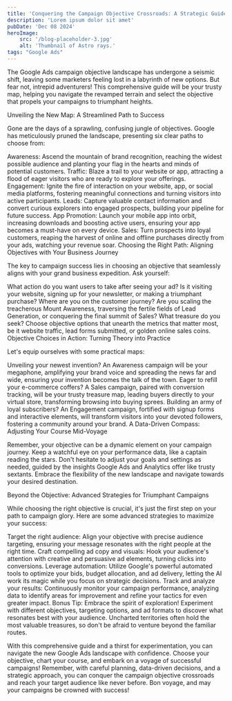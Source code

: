 ```yaml
---
title: 'Conquering the Campaign Objective Crossroads: A Strategic Guide to Google Ads Success'
description: 'Lorem ipsum dolor sit amet'
pubDate: 'Dec 08 2024'
heroImage: 
    src: '/blog-placeholder-3.jpg'
    alt: 'Thumbnail of Astro rays.'
tags: "Google Ads"
---
```


The Google Ads campaign objective landscape has undergone a seismic shift, leaving some marketers feeling lost in a labyrinth of new options. But fear not, intrepid adventurers! This comprehensive guide will be your trusty map, helping you navigate the revamped terrain and select the objective that propels your campaigns to triumphant heights.

Unveiling the New Map: A Streamlined Path to Success

Gone are the days of a sprawling, confusing jungle of objectives. Google has meticulously pruned the landscape, presenting six clear paths to choose from:

Awareness: Ascend the mountain of brand recognition, reaching the widest possible audience and planting your flag in the hearts and minds of potential customers.
Traffic: Blaze a trail to your website or app, attracting a flood of eager visitors who are ready to explore your offerings.
Engagement: Ignite the fire of interaction on your website, app, or social media platforms, fostering meaningful connections and turning visitors into active participants.
Leads: Capture valuable contact information and convert curious explorers into engaged prospects, building your pipeline for future success.
App Promotion: Launch your mobile app into orbit, increasing downloads and boosting active users, ensuring your app becomes a must-have on every device.
Sales: Turn prospects into loyal customers, reaping the harvest of online and offline purchases directly from your ads, watching your revenue soar.
Choosing the Right Path: Aligning Objectives with Your Business Journey

The key to campaign success lies in choosing an objective that seamlessly aligns with your grand business expedition. Ask yourself:

What action do you want users to take after seeing your ad? Is it visiting your website, signing up for your newsletter, or making a triumphant purchase?
Where are you on the customer journey? Are you scaling the treacherous Mount Awareness, traversing the fertile fields of Lead Generation, or conquering the final summit of Sales?
What treasure do you seek? Choose objective options that unearth the metrics that matter most, be it website traffic, lead forms submitted, or golden online sales coins.
Objective Choices in Action: Turning Theory into Practice

Let's equip ourselves with some practical maps:

Unveiling your newest invention? An Awareness campaign will be your megaphone, amplifying your brand voice and spreading the news far and wide, ensuring your invention becomes the talk of the town.
Eager to refill your e-commerce coffers? A Sales campaign, paired with conversion tracking, will be your trusty treasure map, leading buyers directly to your virtual store, transforming browsing into buying sprees.
Building an army of loyal subscribers? An Engagement campaign, fortified with signup forms and interactive elements, will transform visitors into your devoted followers, fostering a community around your brand.
A Data-Driven Compass: Adjusting Your Course Mid-Voyage

Remember, your objective can be a dynamic element on your campaign journey. Keep a watchful eye on your performance data, like a captain reading the stars. Don't hesitate to adjust your goals and settings as needed, guided by the insights Google Ads and Analytics offer like trusty sextants. Embrace the flexibility of the new landscape and navigate towards your desired destination.

Beyond the Objective: Advanced Strategies for Triumphant Campaigns

While choosing the right objective is crucial, it's just the first step on your path to campaign glory. Here are some advanced strategies to maximize your success:

Target the right audience: Align your objective with precise audience targeting, ensuring your message resonates with the right people at the right time.
Craft compelling ad copy and visuals: Hook your audience's attention with creative and persuasive ad elements, turning clicks into conversions.
Leverage automation: Utilize Google's powerful automated tools to optimize your bids, budget allocation, and ad delivery, letting the AI work its magic while you focus on strategic decisions.
Track and analyze your results: Continuously monitor your campaign performance, analyzing data to identify areas for improvement and refine your tactics for even greater impact.
Bonus Tip: Embrace the spirit of exploration! Experiment with different objectives, targeting options, and ad formats to discover what resonates best with your audience. Uncharted territories often hold the most valuable treasures, so don't be afraid to venture beyond the familiar routes.

With this comprehensive guide and a thirst for experimentation, you can navigate the new Google Ads landscape with confidence. Choose your objective, chart your course, and embark on a voyage of successful campaigns! Remember, with careful planning, data-driven decisions, and a strategic approach, you can conquer the campaign objective crossroads and reach your target audience like never before. Bon voyage, and may your campaigns be crowned with success!